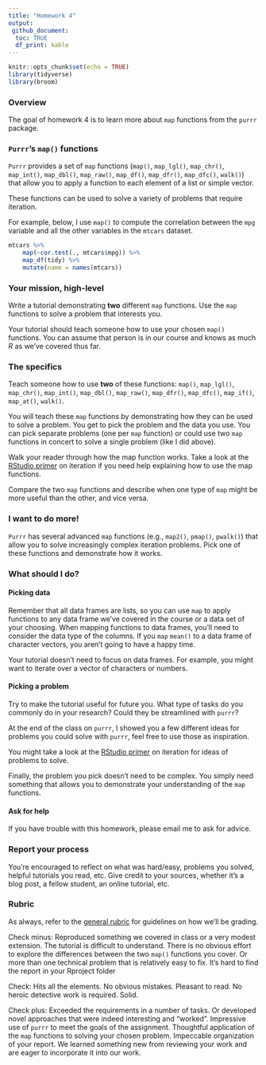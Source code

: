 ```yaml
---
title: "Homework 4"
output: 
 github_document:
  toc: TRUE
  df_print: kable
---
```


```r
knitr::opts_chunk$set(echo = TRUE)
library(tidyverse)
library(broom)
```

### Overview

The goal of homework 4 is to learn more about `map` functions from the `purrr` package.

### `Purrr`'s `map()` functions  

`Purrr` provides a set  of `map` functions (`map()`, `map_lgl()`, `map_chr()`, `map_int()`, `map_dbl()`, `map_raw()`, `map_df()`, `map_dfr()`, `map_dfc()`,  `walk()`) that allow you to apply a function to each element of a list or simple vector. 

These functions can be used to solve a variety of problems that require iteration. 

For example, below, I use `map()` to compute the correlation between the `mpg` variable and all the other variables in the `mtcars` dataset. 

```r
mtcars %>% 
	map(~cor.test(., mtcars$mpg)) %>% 
	map_df(tidy) %>% 
	mutate(name = names(mtcars))
```

### Your mission, high-level

Write a tutorial demonstrating  **two** different `map` functions. Use the `map` functions to solve a problem that interests you. 

Your tutorial should teach someone how to use your chosen `map()` functions. You can assume that person is in our course and knows as much *R* as we've covered thus far.

### The specifics

Teach someone how to use **two** of these functions: `map()`, `map_lgl()`, `map_chr()`, `map_int()`, `map_dbl()`, `map_raw()`, `map_dfr()`, `map_dfc()`, `map_if()`, `map_at()`,  `walk()`.

You will teach these `map` functions by demonstrating how they can be used to solve a problem. You get to pick the problem and the data you use. You can pick separate problems (one per `map` function) or could use two `map` functions in concert to solve a single problem (like I did above). 

Walk your reader through how the map function works. Take a look at the [RStudio primer](https://rstudio.cloud/learn/primers) on iteration if you need help explaining how to use the map functions. 

Compare the two `map` functions and describe when one type of `map` might be more useful than the other, and vice versa. 

### I want to do more!

`Purrr` has several advanced `map` functions (e.g., `map2()`, `pmap()`, `pwalk()`) that allow you to solve increasingly complex iteration problems. Pick one of these functions and demonstrate how it works. 

### What should I do?

#### Picking data

Remember that all data frames are lists, so you can use `map` to apply functions to any data frame we've covered in the course or a data set of your choosing. When mapping functions to data frames, you'll need to consider the data type of the columns. If you `map` `mean()` to a data frame of character vectors, you aren't going to have a happy time.

Your tutorial doesn't need to focus on data frames. For example, you might want to iterate over a vector of characters or numbers. 

#### Picking a problem

Try to make the tutorial useful for future you. What type of tasks do you commonly do in your research? Could they be streamlined with `purrr`?

At the end of the class on `purrr`, I showed you a few different ideas for problems you could solve with `purrr`, feel free to use those as inspiration. 

You might take a look at the [RStudio primer](https://rstudio.cloud/learn/primers) on iteration for ideas of problems to solve.

Finally, the problem you pick doesn't need to be complex. You simply need something that allows you to demonstrate your understanding of the `map` functions.

#### Ask for help

If you have trouble with this homework, please email me to ask for advice.

### Report your process

You're encouraged to reflect on what was hard/easy, problems you solved, helpful tutorials you read, etc. Give credit to your sources, whether it's a blog post, a fellow student, an online tutorial, etc.

### Rubric

As always, refer to the [general rubric](general-rubric.md) for guidelines on how we'll be grading.

Check minus: Reproduced something we covered in class or a very modest extension. The tutorial is difficult to understand. There is no obvious effort to explore the differences between the two `map()` functions you cover. Or more than one technical problem that is relatively easy to fix. It's hard to find the report in your Rproject folder

Check: Hits all the elements. No obvious mistakes. Pleasant to read. No heroic detective work is required. Solid.

Check plus: Exceeded the requirements in a number of tasks. Or developed novel approaches that were indeed interesting and "worked". Impressive use of `purrr` to meet the goals of the assignment. Thoughtful application of the `map` functions to solving your chosen problem. Impeccable organization of your report. We learned something new from reviewing your work and are eager to incorporate it into our work.

